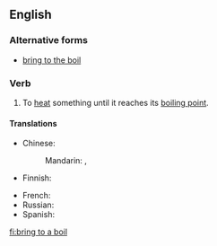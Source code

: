 ==English==

===Alternative forms===
* [[bring to the boil]] {{a|UK, Australia}}

===Verb===
{{en-verb|head=[[bring]] [[to a boil]]|brings to the boil|bringing to the boil|brought to the boil}}

# {{context|US|idiomatic|lang=en}} To [[heat]] something until it reaches its [[boiling point]].

====Translations====
{{trans-top|heat something until it reaches boiling point}}
* Chinese:
*: Mandarin: {{t|cmn|沸騰|sc=Hani}}, {{t|cmn|沸腾|tr=fèiténg|sc=Hani}}
* Finnish: {{t-|fi|kiehauttaa}}
{{trans-mid}}
* French: {{t-|fr|porter à ébullition}}
* Russian: {{t-|ru|довести до кипения|tr=dovestí do kipénija}}
* Spanish: {{t-|es|poner a hervir}}
{{trans-bottom}}

[[fi:bring to a boil]]